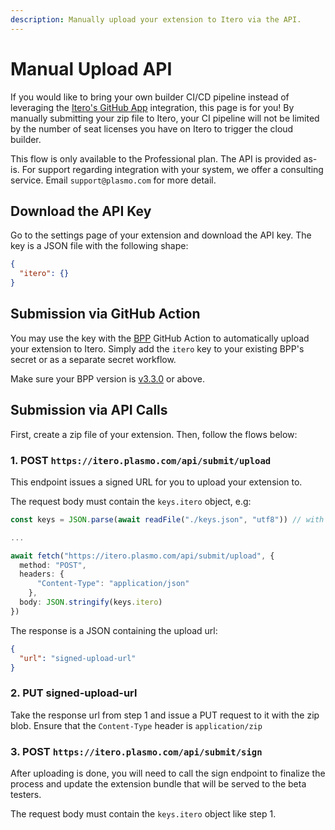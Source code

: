 ```yaml
---
description: Manually upload your extension to Itero via the API.
---
```



# Manual Upload API

If you would like to bring your own builder CI/CD pipeline instead of leveraging the [Itero's GitHub App](/itero/github) integration, this page is for you! By manually submitting your zip file to Itero, your CI pipeline will not be limited by the number of seat licenses you have on Itero to trigger the cloud builder.

<Callout emoji="🚨">

This flow is only available to the Professional plan. The API is provided as-is. For support regarding integration with your system, we offer a consulting service. Email `support@plasmo.com` for more detail.

</Callout>

## Download the API Key

Go to the settings page of your extension and download the API key. The key is a JSON file with the following shape:

```json
{
  "itero": {}
}
```

## Submission via GitHub Action

You may use the key with the [BPP](/framework/workflows/submit) GitHub Action to automatically upload your extension to Itero. Simply add the `itero` key to your existing BPP's secret or as a separate secret workflow.

Make sure your BPP version is [v3.3.0](https://github.com/PlasmoHQ/bpp/releases/tag/v3.3.0) or above.

## Submission via API Calls

First, create a zip file of your extension. Then, follow the flows below:

### 1. POST `https://itero.plasmo.com/api/submit/upload`

This endpoint issues a signed URL for you to upload your extension to.

The request body must contain the `keys.itero` object, e.g:

```ts
const keys = JSON.parse(await readFile("./keys.json", "utf8")) // with keys.json being the file you downloaded from the settings page

...

await fetch("https://itero.plasmo.com/api/submit/upload", {
  method: "POST",
  headers: {
      "Content-Type": "application/json"
    },
  body: JSON.stringify(keys.itero)
})
```

The response is a JSON containing the upload url:

```json
{
  "url": "signed-upload-url"
}
```

### 2. PUT signed-upload-url

Take the response url from step 1 and issue a PUT request to it with the zip blob. Ensure that the `Content-Type` header is `application/zip`

### 3. POST `https://itero.plasmo.com/api/submit/sign`

After uploading is done, you will need to call the sign endpoint to finalize the process and update the extension bundle that will be served to the beta testers.

The request body must contain the `keys.itero` object like step 1.
